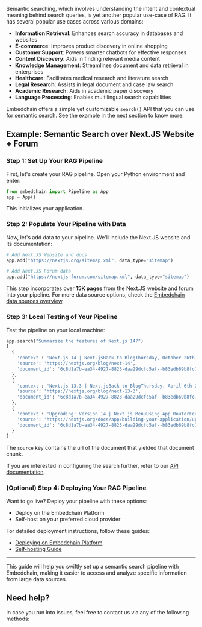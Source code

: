 Semantic searching, which involves understanding the intent and contextual meaning behind search queries, is yet another popular use-case of RAG. It has several popular use cases across various domains:

- **Information Retrieval**: Enhances search accuracy in databases and websites
- **E-commerce**: Improves product discovery in online shopping
- **Customer Support**: Powers smarter chatbots for effective responses
- **Content Discovery**: Aids in finding relevant media content
- **Knowledge Management**: Streamlines document and data retrieval in enterprises
- **Healthcare**: Facilitates medical research and literature search
- **Legal Research**: Assists in legal document and case law search
- **Academic Research**: Aids in academic paper discovery
- **Language Processing**: Enables multilingual search capabilities

Embedchain offers a simple yet customizable `search()` API that you can use for semantic search. See the example in the next section to know more.

## Example: Semantic Search over Next.JS Website + Forum

### Step 1: Set Up Your RAG Pipeline

First, let's create your RAG pipeline. Open your Python environment and enter:

```python Create pipeline
from embedchain import Pipeline as App
app = App()
```

This initializes your application.

### Step 2: Populate Your Pipeline with Data

Now, let's add data to your pipeline. We'll include the Next.JS website and its documentation:

```python Ingest data sources
# Add Next.JS Website and docs
app.add("https://nextjs.org/sitemap.xml", data_type="sitemap")

# Add Next.JS Forum data
app.add("https://nextjs-forum.com/sitemap.xml", data_type="sitemap")
```

This step incorporates over **15K pages** from the Next.JS website and forum into your pipeline. For more data source options, check the [Embedchain data sources overview](/components/data-sources/overview).

### Step 3: Local Testing of Your Pipeline

Test the pipeline on your local machine:

```python Search App
app.search("Summarize the features of Next.js 14?")
[
  {
    'context': 'Next.js 14 | Next.jsBack to BlogThursday, October 26th 2023Next.js 14Posted byLee Robinson@leeerobTim Neutkens@timneutkensAs we announced at Next.js Conf, Next.js 14 is our most focused release with: Turbopack: 5,000 tests passing for App & Pages Router 53% faster local server startup 94% faster code updates with Fast Refresh Server Actions (Stable): Progressively enhanced mutations Integrated with caching & revalidating Simple function calls, or works natively with forms Partial Prerendering',
    'source': 'https://nextjs.org/blog/next-14',
    'document_id': '6c8d1a7b-ea34-4927-8823-daa29dcfc5af--b83edb69b8fc7e442ff8ca311b48510e6c80bf00caa806b3a6acb34e1bcdd5d5'
  },
  {
    'context': 'Next.js 13.3 | Next.jsBack to BlogThursday, April 6th 2023Next.js 13.3Posted byDelba de Oliveira@delba_oliveiraTim Neutkens@timneutkensNext.js 13.3 adds popular community-requested features, including: File-Based Metadata API: Dynamically generate sitemaps, robots, favicons, and more. Dynamic Open Graph Images: Generate OG images using JSX, HTML, and CSS. Static Export for App Router: Static / Single-Page Application (SPA) support for Server Components. Parallel Routes and Interception: Advanced',
    'source': 'https://nextjs.org/blog/next-13-3',
    'document_id': '6c8d1a7b-ea34-4927-8823-daa29dcfc5af--b83edb69b8fc7e442ff8ca311b48510e6c80bf00caa806b3a6acb34e1bcdd5d5'
  },
  {
    'context': 'Upgrading: Version 14 | Next.js MenuUsing App RouterFeatures available in /appApp Router.UpgradingVersion 14Version 14 Upgrading from 13 to 14 To update to Next.js version 14, run the following command using your preferred package manager: Terminalnpm i next@latest react@latest react-dom@latest eslint-config-next@latest Terminalyarn add next@latest react@latest react-dom@latest eslint-config-next@latest Terminalpnpm up next react react-dom eslint-config-next -latest Terminalbun add next@latest',
    'source': 'https://nextjs.org/docs/app/building-your-application/upgrading/version-14',
    'document_id': '6c8d1a7b-ea34-4927-8823-daa29dcfc5af--b83edb69b8fc7e442ff8ca311b48510e6c80bf00caa806b3a6acb34e1bcdd5d5'
  }
]
```
The `source` key contains the url of the document that yielded that document chunk.

If you are interested in configuring the search further, refer to our [API documentation](/api-reference/pipeline/search).

### (Optional) Step 4: Deploying Your RAG Pipeline

Want to go live? Deploy your pipeline with these options:

- Deploy on the Embedchain Platform
- Self-host on your preferred cloud provider

For detailed deployment instructions, follow these guides:

- [Deploying on Embedchain Platform](/get-started/deployment#deploy-on-embedchain-platform)
- [Self-hosting Guide](/get-started/deployment#self-hosting)

----

This guide will help you swiftly set up a semantic search pipeline with Embedchain, making it easier to access and analyze specific information from large data sources.


## Need help?

In case you run into issues, feel free to contact us via any of the following methods:

<Snippet file="get-help.mdx" />

